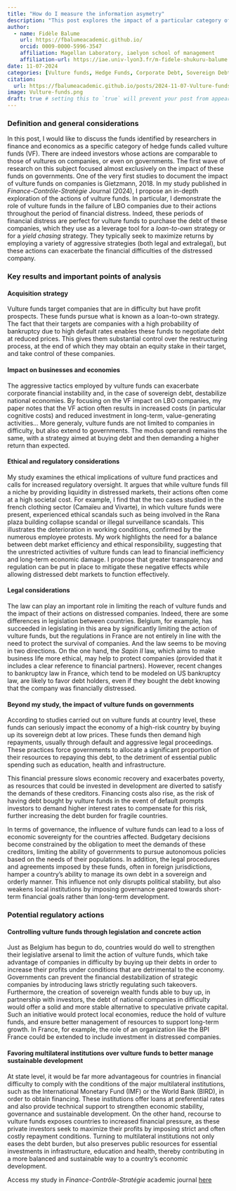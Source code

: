 ```yaml
---
title: "How do I measure the information asymetry"
description: "This post explores the impact of a particular category of hedge funds, known as ‘vulture funds’, on the sustainability of companies and wider economic dynamics."
author:
  - name: Fidèle Balume
    url: https://fbalumeacademic.github.io/
    orcid: 0009-0000-5996-3547
    affiliation: Magellan Laboratory, iaelyon school of management
    affiliation-url: https://iae.univ-lyon3.fr/m-fidele-shukuru-balume
date: 11-07-2024
categories: [Vulture funds, Hedge Funds, Corporate Debt, Sovereign Debt, Financial Instability, Ethics, IMF, World Bank, BIRD, Research] # self-defined categories
citation: 
  url: https://fbalumeacademic.github.io/posts/2024-11-07-Vulture-funds/ 
image: Vulture-funds.png
draft: true # setting this to `true` will prevent your post from appearing on your listing page until you're ready!
---
```


### Definition and general considerations

In this post, I would like to discuss the funds identified by researchers in finance and economics as a specific category of hedge funds called vulture funds (VF). There are indeed investors whose actions are comparable to those of vultures on companies, or even on governments. The first wave of research on this subject focused almost exclusively on the impact of these funds on governments. One of the very first studies to document the impact of vulture funds on companies is Gietzmann, 2018. In my study published in *Finance-Contrôle-Stratégie* Journal (2024), I propose an in-depth exploration of the actions of vulture funds. In particular, I demonstrate the role of vulture funds in the failure of LBO companies due to their actions throughout the period of financial distress. Indeed, these periods of financial distress are perfect for vulture funds to purchase the debt of these companies, which they use as a leverage tool for a *loan-to-own* strategy or for a *yield chasing* strategy. They typically seek to maximize returns by employing a variety of aggressive strategies (both legal and extralegal), but these actions can exacerbate the financial difficulties of the distressed company.

### Key results and important points of analysis

#### Acquisition strategy

Vulture funds target companies that are in difficulty but have profit prospects. These funds pursue what is known as a loan-to-own strategy. The fact that their targets are companies with a high probability of bankruptcy due to high default rates enables these funds to negotiate debt at reduced prices. This gives them substantial control over the restructuring process, at the end of which they may obtain an equity stake in their target, and take control of these companies.

#### Impact on businesses and economies

The aggressive tactics employed by vulture funds can exacerbate corporate financial instability and, in the case of sovereign debt, destabilize national economies. By focusing on the VF impact on LBO companies, my paper notes that the VF action often results in increased costs (in particular cognitive costs) and reduced investment in long-term, value-generating activities... More generaly, vulture funds are not limited to companies in difficulty, but also extend to governments. The modus operandi remains the same, with a strategy aimed at buying debt and then demanding a higher return than expected.

#### Ethical and regulatory considerations

My study examines the ethical implications of vulture fund practices and calls for increased regulatory oversight. It argues that while vulture funds fill a niche by providing liquidity in distressed markets, their actions often come at a high societal cost. For example, I find that the two cases studied in the french clothing sector (Camaïeu and Vivarte), in which vulture funds were present, experienced ethical scandals such as being involved in the Rana plaza building collapse scandal or illegal surveillance scandals. This illustrates the deterioration in working conditions, confirmed by the numerous employee protests. My work highlights the need for a balance between debt market efficiency and ethical responsibility, suggesting that the unrestricted activities of vulture funds can lead to financial inefficiency and long-term economic damage. I propose that greater transparency and regulation can be put in place to mitigate these negative effects while allowing distressed debt markets to function effectively.

#### Legal considerations

The law can play an important role in limiting the reach of vulture funds and the impact of their actions on distressed companies. Indeed, there are some differences in legislation between countries. Belgium, for example, has succeeded in legislating in this area by significantly limiting the action of vulture funds, but the regulations in France are not entirely in line with the need to protect the survival of companies. And the law seems to be moving in two directions. On the one hand, the *Sapin II* law, which aims to make business life more ethical, may help to protect companies (provided that it includes a clear reference to financial partners). However, recent changes to bankruptcy law in France, which tend to be modeled on US bankruptcy law, are likely to favor debt holders, even if they bought the debt knowing that the company was financially distressed.

#### Beyond my study, the impact of vulture funds on governments

According to studies carried out on vulture funds at country level, these funds can seriously impact the economy of a high-risk country by buying up its sovereign debt at low prices. These funds then demand high repayments, usually through default and aggressive legal proceedings. These practices force governments to allocate a significant proportion of their resources to repaying this debt, to the detriment of essential public spending such as education, health and infrastructure.

This financial pressure slows economic recovery and exacerbates poverty, as resources that could be invested in development are diverted to satisfy the demands of these creditors. Financing costs also rise, as the risk of having debt bought by vulture funds in the event of default prompts investors to demand higher interest rates to compensate for this risk, further increasing the debt burden for fragile countries.

In terms of governance, the influence of vulture funds can lead to a loss of economic sovereignty for the countries affected. Budgetary decisions become constrained by the obligation to meet the demands of these creditors, limiting the ability of governments to pursue autonomous policies based on the needs of their populations. In addition, the legal procedures and agreements imposed by these funds, often in foreign jurisdictions, hamper a country's ability to manage its own debt in a sovereign and orderly manner. This influence not only disrupts political stability, but also weakens local institutions by imposing governance geared towards short-term financial goals rather than long-term development.

### Potential regulatory actions

#### Controlling vulture funds through legislation and concrete action

Just as Belgium has begun to do, countries would do well to strengthen their legislative arsenal to limit the action of vulture funds, which take advantage of companies in difficulty by buying up their debts in order to increase their profits under conditions that are detrimental to the economy. Governments can prevent the financial destabilization of strategic companies by introducing laws strictly regulating such takeovers. Furthermore, the creation of sovereign wealth funds able to buy up, in partnership with investors, the debt of national companies in difficulty would offer a solid and more stable alternative to speculative private capital. Such an initiative would protect local economies, reduce the hold of vulture funds, and ensure better management of resources to support long-term growth. In France, for example, the role of an organization like the BPI France could be extended to include investment in distressed companies.

#### Favoring multilateral institutions over vulture funds to better manage sustainable development

At state level, it would be far more advantageous for countries in financial difficulty to comply with the conditions of the major multilateral institutions, such as the International Monetary Fund (IMF) or the World Bank (BIRD), in order to obtain financing. These institutions offer loans at preferential rates and also provide technical support to strengthen economic stability, governance and sustainable development. On the other hand, recourse to vulture funds exposes countries to increased financial pressure, as these private investors seek to maximize their profits by imposing strict and often costly repayment conditions. Turning to multilateral institutions not only eases the debt burden, but also preserves public resources for essential investments in infrastructure, education and health, thereby contributing in a more balanced and sustainable way to a country's economic development.

Access my study in *Finance-Contrôle-Stratégie* academic journal [here](https://journals.openedition.org/fcs/12700)
